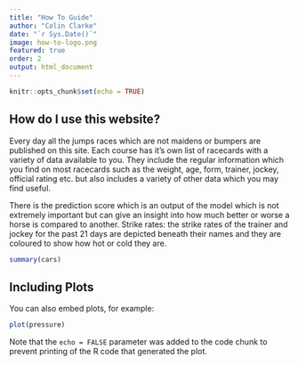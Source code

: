 ```yaml
---
title: "How To Guide"
author: "Colin Clarke"
date: "`r Sys.Date()`"
image: how-to-logo.png
featured: true
order: 2
output: html_document
---
```


```r
knitr::opts_chunk$set(echo = TRUE)
```

## How do I use this website?
Every day all the jumps races which are not maidens or bumpers are published on this site. Each course has it's own list of racecards with a variety of data available to you. They include the regular information which you find on most racecards such as the weight, age, form, trainer, jockey, official rating etc. but also includes a variety of other data which you may find useful.

There is the prediction score which is an output of the model which is not extremely important but can give an insight into how much better or worse a horse is compared to another.
Strike rates: the strike rates of the trainer and jockey for the past 21 days are depicted beneath their names and they are coloured to show how hot or cold they are.




```r
summary(cars)
```

## Including Plots

You can also embed plots, for example:

```r
plot(pressure)
```

Note that the `echo = FALSE` parameter was added to the code chunk to prevent printing of the R code that generated the plot.
